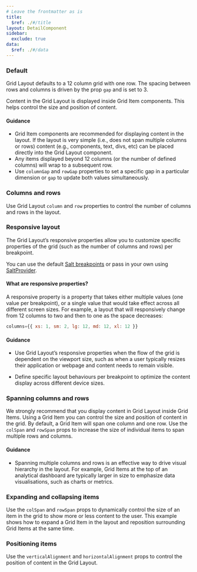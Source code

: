 ```yaml
---
# Leave the frontmatter as is
title:
  $ref: ./#/title
layout: DetailComponent
sidebar:
  exclude: true
data:
  $ref: ./#/data
---
```


<LivePreviewControls>

<LivePreview componentName="grid-layout" exampleName="Default">

### Default

Grid Layout defaults to a 12 column grid with one row. The spacing between rows and columns is driven by the prop `gap` and is set to 3.

Content in the Grid Layout is displayed inside Grid Item components. This helps control the size and position of content.

#### Guidance

- Grid Item components are recommended for displaying content in the layout. If the layout is very simple (i.e., does not span multiple columns or rows) content (e.g., components, text, divs, etc) can be placed directly into the Grid Layout component.
- Any items displayed beyond 12 columns (or the number of defined columns) will wrap to a subsequent row.
- Use `columnGap` and `rowGap` properties to set a specific gap in a particular dimension or `gap` to update both values simultaneously.

</LivePreview>

<LivePreview componentName="grid-layout" exampleName="ColumnsAndRows">

### Columns and rows

Use Grid Layout `column` and `row` properties to control the number of columns and rows in the layout.

</LivePreview>

<LivePreview componentName="grid-layout" exampleName="ResponsiveLayout">

### Responsive layout

The Grid Layout’s responsive properties allow you to customize specific properties of the grid (such as the number of columns and rows) per breakpoint.

You can use the default [Salt breakpoints](/salt/foundations/responsiveness#breakpoints) or pass in your own using [SaltProvider](/salt/components/salt-provider).

#### What are responsive properties?

A responsive property is a property that takes either multiple values (one value per breakpoint), or a single value that would take effect across all different screen sizes. For example, a layout that will responsively change from 12 columns to two and then to one as the space decreases:

```js
columns={{ xs: 1, sm: 2, lg: 12, md: 12, xl: 12 }}
```

#### Guidance

- Use Grid Layout’s responsive properties when the flow of the grid is dependent on the viewport size, such as when a user typically resizes their application or webpage and content needs to remain visible.

- Define specific layout behaviours per breakpoint to optimize the content display across different device sizes.

</LivePreview>

<LivePreview componentName="grid-layout" exampleName="SpanningColumnsAndRows">

### Spanning columns and rows

We strongly recommend that you display content in Grid Layout inside Grid Items. Using a Grid Item you can control the size and position of content in the grid. By default, a Grid Item will span one column and one row. Use the `colSpan` and `rowSpan` props to increase the size of individual items to span multiple rows and columns.

#### Guidance

- Spanning multiple columns and rows is an effective way to drive visual hierarchy in the layout. For example, Grid Items at the top of an analytical dashboard are typically larger in size to emphasize data visualisations, such as charts or metrics.

</LivePreview>

<LivePreview componentName="grid-layout" exampleName="ExpandingAndCollapsingItems">

### Expanding and collapsing items

Use the `colSpan` and `rowSpan` props to dynamically control the size of an item in the grid to show more or less content to the user. This example shows how to expand a Grid Item in the layout and reposition surrounding Grid Items at the same time.

</LivePreview>

<LivePreview componentName="grid-layout" exampleName="PositioningItems">

### Positioning items

Use the `verticalAlignment` and `horizontalAlignment` props to control the position of content in the Grid Layout.

</LivePreview>

</LivePreviewControls>
